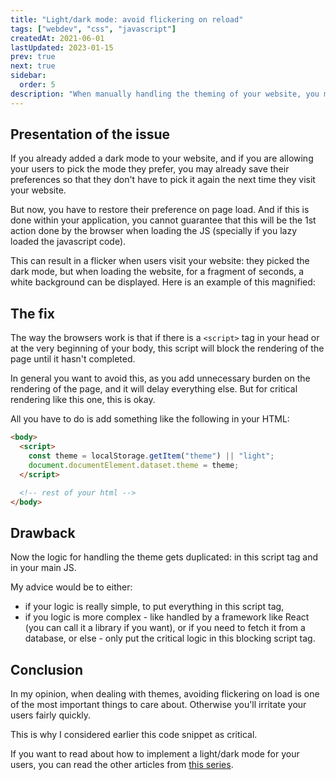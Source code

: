 ```yaml
---
title: "Light/dark mode: avoid flickering on reload"
tags: ["webdev", "css", "javascript"]
createdAt: 2021-06-01
lastUpdated: 2023-01-15
prev: true
next: true
sidebar:
  order: 5
description: "When manually handling the theming of your website, you may run into a flicker at the page load from white to black. This is because your JavaScript takes some time to boot and to apply the dark mode. Let’s see how we can fix that"
---
```



## Presentation of the issue

If you already added a dark mode to your website, and if you are allowing your users to pick the mode they prefer, you may already save their preferences so that they don't have to pick it again the next time they visit your website.

But now, you have to restore their preference on page load. And if this is done within your application, you cannot guarantee that this will be the 1st action done by the browser when loading the JS (specially if you lazy loaded the javascript code).

This can result in a flicker when users visit your website: they picked the dark mode, but when loading the website, for a fragment of seconds, a white background can be displayed.
Here is an example of this magnified:

<Codepen user="ayc0" id="oNZpzRP" />

## The fix

The way the browsers work is that if there is a `<script>` tag in your head or at the very beginning of your body, this script will block the rendering of the page until it hasn't completed.

In general you want to avoid this, as you add unnecessary burden on the rendering of the page, and it will delay everything else. But for critical rendering like this one, this is okay.

All you have to do is add something like the following in your HTML:

```html
<body>
  <script>
    const theme = localStorage.getItem("theme") || "light";
    document.documentElement.dataset.theme = theme;
  </script>

  <!-- rest of your html -->
</body>
```

<Codepen user="ayc0" id="KKWZNMW" />

## Drawback

Now the logic for handling the theme gets duplicated: in this script tag and in your main JS.

My advice would be to either:

- if your logic is really simple, to put everything in this script tag,
- if you logic is more complex - like handled by a framework like React (you can call it a library if you want), or if you need to fetch it from a database, or else - only put the critical logic in this blocking script tag.

## Conclusion

In my opinion, when dealing with themes, avoiding flickering on load is one of the most important things to care about. Otherwise you'll irritate your users fairly quickly.

This is why I considered earlier this code snippet as critical.

If you want to read about how to implement a light/dark mode for your users, you can read the other articles from [this series](https://dev.to/ayc0/series/12983).
